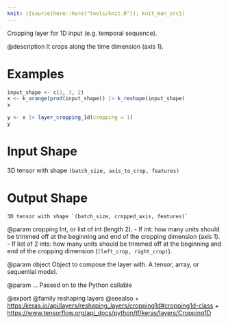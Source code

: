 ```yaml
---
knit: ({source(here::here("tools/knit.R")); knit_man_src})
---
```

Cropping layer for 1D input (e.g. temporal sequence).

@description
It crops along the time dimension (axis 1).

# Examples
```r
input_shape <- c(2, 3, 2)
x <- k_arange(prod(input_shape)) |> k_reshape(input_shape)
x

y <- x |> layer_cropping_1d(cropping = 1)
y
```

# Input Shape
3D tensor with shape `(batch_size, axis_to_crop, features)`

# Output Shape
    3D tensor with shape `(batch_size, cropped_axis, features)`

@param cropping
Int, or list of int (length 2).
- If int: how many units should be trimmed off at the beginning and
  end of the cropping dimension (axis 1).
- If list of 2 ints: how many units should be trimmed off at the
  beginning and end of the cropping dimension
  (`(left_crop, right_crop)`).

@param object
Object to compose the layer with. A tensor, array, or sequential model.

@param ...
Passed on to the Python callable

@export
@family reshaping layers
@seealso
+ <https:/keras.io/api/layers/reshaping_layers/cropping1d#cropping1d-class>
+ <https://www.tensorflow.org/api_docs/python/tf/keras/layers/Cropping1D>
